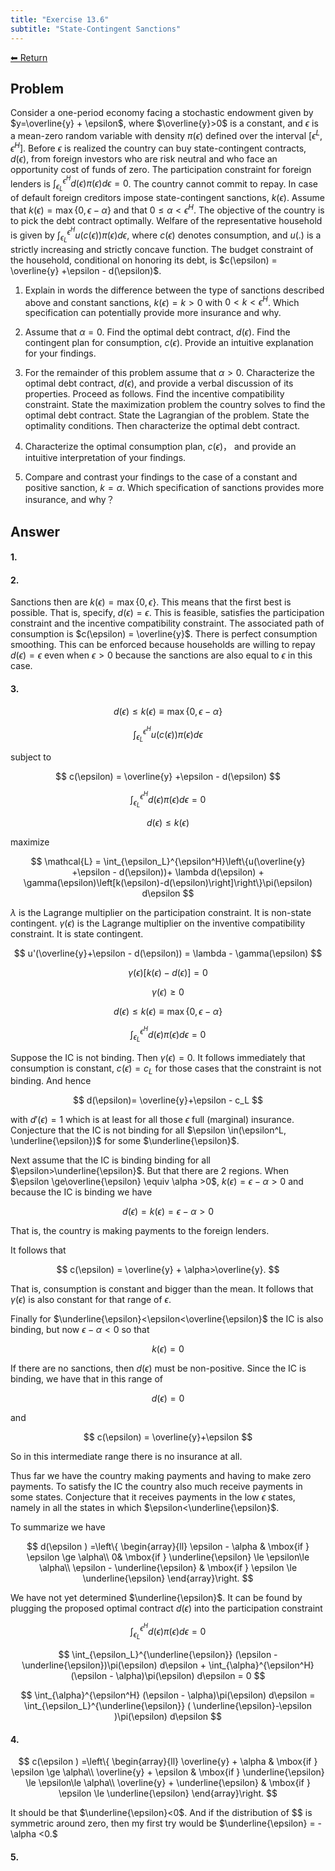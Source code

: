 ```yaml
---
title: "Exercise 13.6"
subtitle: "State-Contingent Sanctions"
---
```

<a class="return-button" href="index.qmd">⬅ Return</a>

## Problem

Consider a one-period economy facing a stochastic endowment given by $y=\overline{y} + \epsilon$, where $\overline{y}>0$ is a constant, and $\epsilon$ is a mean-zero random variable with density $\pi(\epsilon)$ defined over the interval $[ \epsilon^L, \epsilon^H]$. Before $\epsilon$ is realized the country can buy state-contingent contracts, $d(\epsilon)$, from foreign investors who are risk neutral and who face an opportunity cost of funds of zero. The participation constraint for foreign lenders is $\int_{\epsilon_L}^{\epsilon^H} d(\epsilon)\pi(\epsilon) d\epsilon = 0$. The country cannot commit to repay. In case of default foreign creditors impose state-contingent sanctions, $k(\epsilon)$. Assume that $k(\epsilon) = \max\{0, \epsilon - \alpha\}$ and that $0 \le \alpha < \epsilon^H$.
The objective of the country is to pick the debt contract optimally. Welfare of the representative household is given by $\int_{\epsilon_L}^{\epsilon^H} u(c(\epsilon))\pi(\epsilon) d\epsilon,$ where $c(\epsilon)$ denotes consumption, and $u(.)$ is a strictly increasing and strictly concave function. The budget constraint of the household, conditional on honoring its debt, is $c(\epsilon) = \overline{y} +\epsilon - d(\epsilon)$. 
  
1. Explain in words the difference between  the type of sanctions described above and constant sanctions,  $k(\epsilon) = {k}>0$ with $0<k<\epsilon^H$. Which specification can potentially provide more insurance and why.

2. Assume that  $\alpha=0$. Find the optimal debt contract, $d(\epsilon)$. Find the  contingent plan for consumption, $c(\epsilon)$. Provide an intuitive explanation for your findings.

3. For the remainder of this problem  assume that $\alpha>0$. Characterize the optimal debt contract, $d(\epsilon)$, and provide a verbal discussion of its properties. Proceed as follows. Find the incentive compatibility constraint. State the maximization problem the country solves to find the optimal debt contract. State the Lagrangian of the problem. State the optimality conditions. Then characterize the optimal debt contract.

4. Characterize the optimal consumption plan, $c(\epsilon)$， and provide an intuitive interpretation of your findings. 

5. Compare and contrast your findings to the case of a constant and positive sanction, $k=\alpha$. Which specification of sanctions provides more insurance, and why？ 

## Answer

#### 1.

#### 2.

Sanctions then are $k(\epsilon) = \max\{0, \epsilon\}$. This means that the first best is possible. That is, specify, $d(\epsilon) = \epsilon$. This is feasible, satisfies the participation constraint and the incentive compatibility constraint. The associated path of consumption is $c(\epsilon) = \overline{y}$. There is perfect consumption smoothing. This can be enforced because households are willing to repay $d(\epsilon)=\epsilon$ even when $\epsilon>0$ because the sanctions are also equal to $\epsilon$ in this case.

#### 3.

$$
d(\epsilon)\le k(\epsilon)\equiv \max\{0, \epsilon - \alpha\}
$$

$$
\int_{\epsilon_L}^{\epsilon^H} u(c(\epsilon))\pi(\epsilon) d\epsilon
$$

subject to 

$$
c(\epsilon) = \overline{y} +\epsilon - d(\epsilon)
$$

$$
\int_{\epsilon_L}^{\epsilon^H} d(\epsilon)\pi(\epsilon) d\epsilon = 0
$$

$$
d(\epsilon)\le k(\epsilon)
$$

maximize

$$
\mathcal{L} = \int_{\epsilon_L}^{\epsilon^H}\left\{u(\overline{y} +\epsilon - d(\epsilon))+ \lambda d(\epsilon) + \gamma(\epsilon)\left[k(\epsilon)-d(\epsilon)\right]\right\}\pi(\epsilon) d\epsilon
$$

$\lambda$ is the Lagrange multiplier on the participation constraint. It is non-state contingent. $\gamma(\epsilon)$ is the Lagrange multiplier on the inventive compatibility constraint. It is state contingent. 

$$
u'(\overline{y}+\epsilon - d(\epsilon)) = \lambda - \gamma(\epsilon)
$$

$$
\gamma(\epsilon) [k(\epsilon) - d(\epsilon)]= 0
$$

$$
\gamma(\epsilon) \ge 0
$$

$$
d(\epsilon) \le k(\epsilon) \equiv \max\{0, \epsilon - \alpha\}
$$

$$
\int_{\epsilon_L}^{\epsilon^H} d(\epsilon)\pi(\epsilon) d\epsilon = 0
$$

Suppose the IC is not binding. Then $\gamma(\epsilon) = 0$. It follows immediately that consumption is constant,  $c(\epsilon) = c_L$ for those cases that the constraint is not binding. And hence 

$$
d(\epsilon)= \overline{y}+\epsilon - c_L 
$$

with $d'(\epsilon) = 1$ which is at least for all those $\epsilon$ full (marginal) insurance. Conjecture that the IC is not binding for all $\epsilon \in(\epsilon^L, \underline{\epsilon})$ for some $\underline{\epsilon}$.  

Next assume that the IC is binding binding for all $\epsilon>\underline{\epsilon}$. But that there are 2 regions. When  $\epsilon \ge\overline{\epsilon} \equiv \alpha >0$, $k(\epsilon) = \epsilon -\alpha>0$ and because the IC is binding we have

$$
d(\epsilon ) = k(\epsilon ) = \epsilon -\alpha >0
$$

That is, the country is making payments to the foreign lenders. 

It follows that  

$$
c(\epsilon) = \overline{y} + \alpha>\overline{y}.
$$ 

That is,  consumption is constant and bigger than the mean. It follows that $\gamma(\epsilon)$ is also constant for that range of $\epsilon$. 

Finally for $\underline{\epsilon}<\epsilon<\overline{\epsilon}$ the IC is also binding, but now $\epsilon -\alpha <0$ so that 

$$
k(\epsilon) = 0
$$

If there are no sanctions, then $d(\epsilon)$ must be non-positive. Since the IC is binding, we have that in this range of

$$
d(\epsilon) = 0
$$

and 

$$
c(\epsilon) = \overline{y}+\epsilon 
$$

So in this intermediate range there is no insurance at all. 

Thus far we have the country making payments and having to make zero payments. To satisfy the IC the country also much receive payments in some states. Conjecture that it receives payments in the low $\epsilon$ states, namely in all the states in which $\epsilon<\underline{\epsilon}$. 

To summarize we have

$$
d(\epsilon ) =\left\{ \begin{array}{ll} \epsilon - \alpha & \mbox{if } \epsilon \ge \alpha\\
0& \mbox{if } \underline{\epsilon} \le \epsilon\le \alpha\\
\epsilon - \underline{\epsilon} & \mbox{if } \epsilon \le \underline{\epsilon}
\end{array}\right.
$$

We have not yet determined  $\underline{\epsilon}$. It can be found by plugging the proposed optimal contract $d(\epsilon)$ into the participation constraint 

$$
\int_{\epsilon_L}^{\epsilon^H} d(\epsilon)\pi(\epsilon) d\epsilon = 0
$$

$$
\int_{\epsilon_L}^{\underline{\epsilon}} (\epsilon - \underline{\epsilon})\pi(\epsilon) d\epsilon + \int_{\alpha}^{\epsilon^H} (\epsilon - \alpha)\pi(\epsilon) d\epsilon  = 0
$$

$$
\int_{\alpha}^{\epsilon^H} (\epsilon - \alpha)\pi(\epsilon) d\epsilon  = \int_{\epsilon_L}^{\underline{\epsilon}} ( \underline{\epsilon}-\epsilon )\pi(\epsilon) d\epsilon 
$$

#### 4.

$$
c(\epsilon ) =\left\{ \begin{array}{ll} \overline{y} +  \alpha & \mbox{if } \epsilon \ge \alpha\\
\overline{y} + \epsilon & \mbox{if } \underline{\epsilon} \le \epsilon\le \alpha\\
\overline{y} +  \underline{\epsilon} & \mbox{if } \epsilon \le \underline{\epsilon}
\end{array}\right.
$$

It should be that $\underline{\epsilon}<0$. And if the distribution of $\epsilon $ is symmetric around zero, then my first try would be $\underline{\epsilon} = - \alpha <0.$

#### 5.


